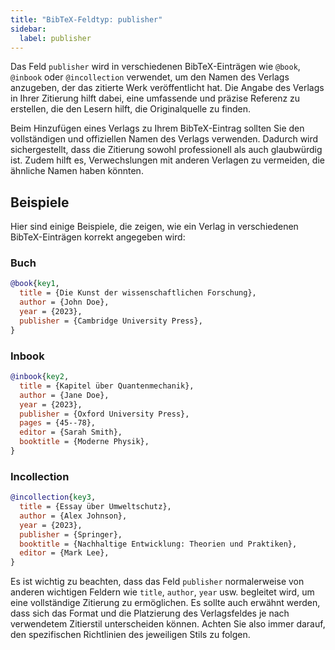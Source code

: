 ```yaml
---
title: "BibTeX-Feldtyp: publisher"
sidebar:
  label: publisher
---
```



Das Feld `publisher` wird in verschiedenen BibTeX-Einträgen wie `@book`, `@inbook` oder `@incollection` verwendet, um den Namen des Verlags anzugeben, der das zitierte Werk veröffentlicht hat. Die Angabe des Verlags in Ihrer Zitierung hilft dabei, eine umfassende und präzise Referenz zu erstellen, die den Lesern hilft, die Originalquelle zu finden.

<CiteDrive />

Beim Hinzufügen eines Verlags zu Ihrem BibTeX-Eintrag sollten Sie den vollständigen und offiziellen Namen des Verlags verwenden. Dadurch wird sichergestellt, dass die Zitierung sowohl professionell als auch glaubwürdig ist. Zudem hilft es, Verwechslungen mit anderen Verlagen zu vermeiden, die ähnliche Namen haben könnten.

## Beispiele

Hier sind einige Beispiele, die zeigen, wie ein Verlag in verschiedenen BibTeX-Einträgen korrekt angegeben wird:

### Buch

```bibtex
@book{key1,
  title = {Die Kunst der wissenschaftlichen Forschung},
  author = {John Doe},
  year = {2023},
  publisher = {Cambridge University Press},
}

```

### Inbook

```bibtex
@inbook{key2,
  title = {Kapitel über Quantenmechanik},
  author = {Jane Doe},
  year = {2023},
  publisher = {Oxford University Press},
  pages = {45--78},
  editor = {Sarah Smith},
  booktitle = {Moderne Physik},
}

```

### Incollection

```bibtex
@incollection{key3,
  title = {Essay über Umweltschutz},
  author = {Alex Johnson},
  year = {2023},
  publisher = {Springer},
  booktitle = {Nachhaltige Entwicklung: Theorien und Praktiken},
  editor = {Mark Lee},
}

```

Es ist wichtig zu beachten, dass das Feld `publisher` normalerweise von anderen wichtigen Feldern wie `title`, `author`, `year` usw. begleitet wird, um eine vollständige Zitierung zu ermöglichen. Es sollte auch erwähnt werden, dass sich das Format und die Platzierung des Verlagsfeldes je nach verwendetem Zitierstil unterscheiden können. Achten Sie also immer darauf, den spezifischen Richtlinien des jeweiligen Stils zu folgen.
